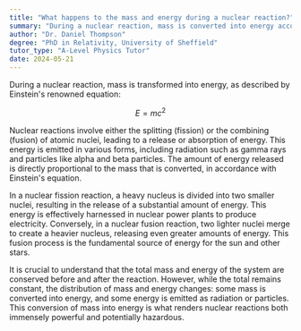 ```yaml
---
title: "What happens to the mass and energy during a nuclear reaction?"
summary: "During a nuclear reaction, mass is converted into energy according to Einstein's famous equation, E=mc²."
author: "Dr. Daniel Thompson"
degree: "PhD in Relativity, University of Sheffield"
tutor_type: "A-Level Physics Tutor"
date: 2024-05-21
---
```


During a nuclear reaction, mass is transformed into energy, as described by Einstein's renowned equation:

$$
E = mc^2
$$

Nuclear reactions involve either the splitting (fission) or the combining (fusion) of atomic nuclei, leading to a release or absorption of energy. This energy is emitted in various forms, including radiation such as gamma rays and particles like alpha and beta particles. The amount of energy released is directly proportional to the mass that is converted, in accordance with Einstein's equation.

In a nuclear fission reaction, a heavy nucleus is divided into two smaller nuclei, resulting in the release of a substantial amount of energy. This energy is effectively harnessed in nuclear power plants to produce electricity. Conversely, in a nuclear fusion reaction, two lighter nuclei merge to create a heavier nucleus, releasing even greater amounts of energy. This fusion process is the fundamental source of energy for the sun and other stars.

It is crucial to understand that the total mass and energy of the system are conserved before and after the reaction. However, while the total remains constant, the distribution of mass and energy changes: some mass is converted into energy, and some energy is emitted as radiation or particles. This conversion of mass into energy is what renders nuclear reactions both immensely powerful and potentially hazardous.
    